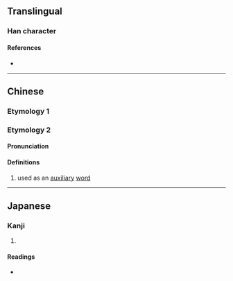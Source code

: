 {{character info/new}}
==Translingual==

===Han character===
{{Han char|rn=9|rad=人|as=12|sn=14|four=29227|canj=OFFS|ids=⿰亻勞}}

====References====
* {{Han ref|kx=0116.210|dkj=01096|dj=0247.320|hdz=10222.020|uh=50D7|ud=20695|bh=E0F2|bd=57586}}

----

==Chinese==
{{zh-forms}}

===Etymology 1===
{{zh-see|勞|a}}

===Etymology 2===
====Pronunciation====
{{zh-pron
|m=láo
|c=lou4
|mc=y
|oc=y
|ma=
|cat=
}}

====Definitions====
{{zh-hanzi}}

# used as an [[auxiliary]] [[word]]

----

==Japanese==

===Kanji===
{{ja-kanji|grade=|rs=人12}}

# {{rfdef|ja|sort=人12}}

====Readings====
* {{ja-readings|on=[[ろう]] (rō)|kun=}}
